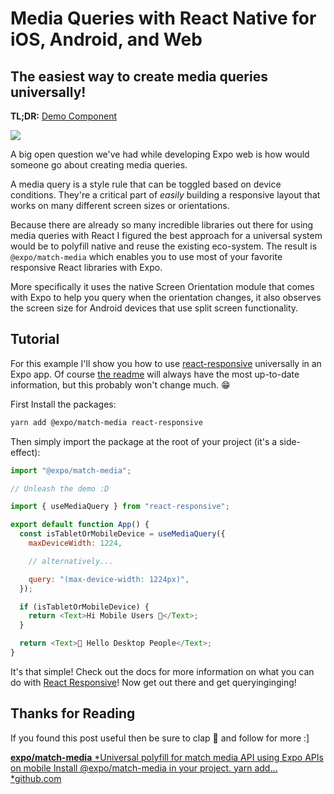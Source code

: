 # Media Queries with React Native for iOS, Android, and Web


## The easiest way to create media queries universally!

**TL;DR:** [Demo Component](https://github.com/expo/match-media/blob/master/App.js)

![](./images/19u0qwz1W4sKsdwW4BN-Qgw.png)

A big open question we've had while developing Expo web is how would someone go about creating media queries.

A media query is a style rule that can be toggled based on device conditions. They're a critical part of _easily_ building a responsive layout that works on many different screen sizes or orientations.

Because there are already so many incredible libraries out there for using media queries with React I figured the best approach for a universal system would be to polyfill native and reuse the existing eco-system. The result is `@expo/match-media` which enables you to use most of your favorite responsive React libraries with Expo.

More specifically it uses the native Screen Orientation module that comes with Expo to help you query when the orientation changes, it also observes the screen size for Android devices that use split screen functionality.

## Tutorial

For this example I'll show you how to use [react-responsive](https://github.com/contra/react-responsive) universally in an Expo app. Of course [the readme](https://github.com/expo/match-media) will always have the most up-to-date information, but this probably won't change much. 😁

First Install the packages:

```sh
yarn add @expo/match-media react-responsive
```

Then simply import the package at the root of your project (it's a side-effect):

```js
import "@expo/match-media";

// Unleash the demo :D

import { useMediaQuery } from "react-responsive";

export default function App() {
  const isTabletOrMobileDevice = useMediaQuery({
    maxDeviceWidth: 1224,

    // alternatively...

    query: "(max-device-width: 1224px)",
  });

  if (isTabletOrMobileDevice) {
    return <Text>Hi Mobile Users 👋</Text>;
  }

  return <Text>👋 Hello Desktop People</Text>;
}
```

It's that simple! Check out the docs for more information on what you can do with [React Responsive](https://github.com/evanbacon/react-responsive#with-hooks)! Now get out there and get queryinginging!

## Thanks for Reading

If you found this post useful then be sure to clap 👏 and follow for more :]

<Embed url="https://twitter.com/baconbrix" />

<Embed url="https://github.com/evanbacon" />
  
<!-- 
  [**EvanBacon — Overview**
  *You can't perform that action at this time. You signed in with another tab or window. *github.com](https://github.com/evanbacon)
-->

[**expo/match-media**
*Universal polyfill for match media API using Expo APIs on mobile Install @expo/match-media in your project. yarn add…*github.com](https://github.com/expo/match-media)
